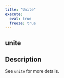 ```yaml
---
title: "Unite"
execute:
  eval: true
  freeze: true
---
```


## unite

## Description
See `unite` for more details.











